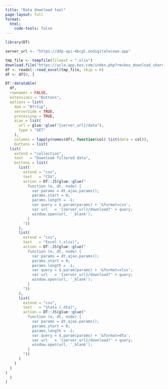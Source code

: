 ```yaml
---
title: "Data download tool"
page-layout: full
format:
  html:
    code-tools: false 
---
```


```r
library(DT)

server_url <- "https://ddp-api-4bcgl.ondigitalocean.app"

tmp_file <- tempfile(fileext = ".xlsx")
download.file("https://ucla.app.box.com/index.php?rm=box_download_shared_file&shared_name=9d8qnnduhus4bd5mwqt7l95kz34fic2v&file_id=f_1922082018423", destfile = tmp_file, mode = "wb")
df <- readxl::read_excel(tmp_file, skip = 6)
df <- df[0, ]

DT::datatable(
  df,
  rownames = FALSE,
  extensions = "Buttons",
  options = list(
    dom = "Bfrtip",
    serverSide = TRUE,
    processing = TRUE,
    ajax = list(
      url = glue::glue("{server_url}/data"),
      type = "GET"
    ),
    columns = lapply(names(df), function(col) list(data = col)),
    buttons = list(
  list(
    extend = "collection",
    text   = "Download filtered data",
    buttons = list(
      list(
        extend = "csv",
        text   = "CSV",
        action = DT::JS(glue::glue("
          function (e, dt, node) {
            var params = dt.ajax.params();
            params.start = 0;
            params.length = -1;
            var query = $.param(params) + '&format=csv';
            var url   = '{server_url}/download?' + query;
            window.open(url, '_blank');
          }
        "))
      ),
      list(
        extend = "csv",
        text   = "Excel (.xlsx)",
        action = DT::JS(glue::glue("
          function (e, dt, node) {
            var params = dt.ajax.params();
            params.start = 0;
            params.length = -1;
            var query = $.param(params) + '&format=xlsx';
            var url   = '{server_url}/download?' + query;
            window.open(url, '_blank');
          }
        "))
      ),
      list(
        extend = "csv",
        text   = "Stata (.dta)",
        action = DT::JS(glue::glue("
          function (e, dt, node) {
            var params = dt.ajax.params();
            params.start = 0;
            params.length = -1;
            var query = $.param(params) + '&format=dta';
            var url   = '{server_url}/download?' + query;
            window.open(url, '_blank');
          }
        "))
      )
    )
  )
)
  )
)
```